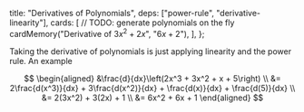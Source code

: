   title: "Derivatives of Polynomials",
  deps: ["power-rule", "derivative-linearity"],
  cards: [
    // TODO: generate polynomials on the fly
    cardMemory("Derivative of $3x^2 + 2x$", "$6x + 2$"),
  ],
};

Taking the derivative of polynomials is just applying linearity and the power rule. An example

$$
\begin{aligned}
&\frac{d}{dx}\left(2x^3 + 3x^2 + x + 5\right) \\
&= 2\frac{d(x^3)}{dx} + 3\frac{d(x^2)}{dx} + \frac{d(x)}{dx} + \frac{d(5)}{dx} \\
&= 2(3x^2) + 3(2x) + 1 \\
&= 6x^2 + 6x + 1
\end{aligned}
$$
